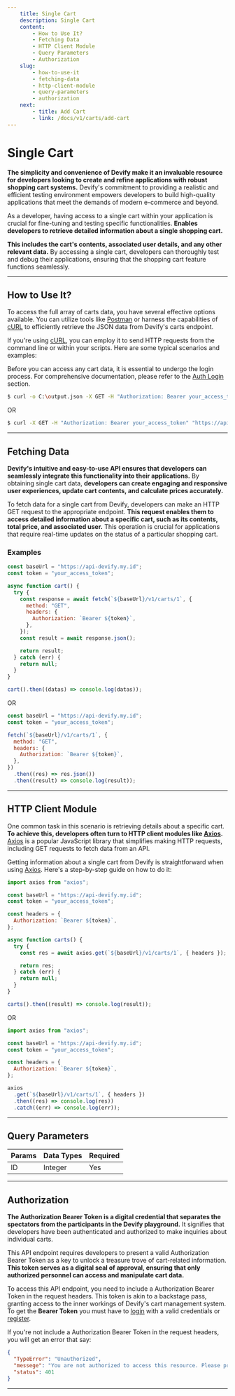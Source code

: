 ```yaml
---
    title: Single Cart
    description: Single Cart
    content:
        - How to Use It?
        - Fetching Data
        - HTTP Client Module
        - Query Parameters
        - Authorization
    slug:
        - how-to-use-it
        - fetching-data
        - http-client-module
        - query-parameters
        - authorization
    next:
        - title: Add Cart
        - link: /docs/v1/carts/add-cart
---
```


# Single Cart

**The simplicity and convenience of Devify make it an invaluable resource for developers looking to create and refine applications with robust shopping cart systems.** Devify's commitment to providing a realistic and efficient testing environment empowers developers to build high-quality applications that meet the demands of modern e-commerce and beyond.

As a developer, having access to a single cart within your application is crucial for fine-tuning and testing specific functionalities. **Enables developers to retrieve detailed information about a single shopping cart.**

**This includes the cart's contents, associated user details, and any other relevant data.** By accessing a single cart, developers can thoroughly test and debug their applications, ensuring that the shopping cart feature functions seamlessly.

---

## How to Use It?

To access the full array of carts data, you have several effective options available. You can utilize tools like [Postman](https://postman.com) or harness the capabilities of [cURL](https://curl.se) to efficiently retrieve the JSON data from Devify's carts endpoint.

If you're using [cURL](https://curl.se), you can employ it to send HTTP requests from the command line or within your scripts. Here are some typical scenarios and examples:

Before you can access any cart data, it is essential to undergo the login process. For comprehensive documentation, please refer to the [Auth Login](/docs/v1/auth/login) section.

```bash
$ curl -o C:\output.json -X GET -H "Authorization: Bearer your_access_token" "https://api-devify.my.id/v1/carts/1"
```

OR

```bash
$ curl -X GET -H "Authorization: Bearer your_access_token" "https://api-devify.my.id/v1/carts/1"
```

---

## Fetching Data

**Devify's intuitive and easy-to-use API ensures that developers can seamlessly integrate this functionality into their applications.** By obtaining single cart data, **developers can create engaging and responsive user experiences, update cart contents, and calculate prices accurately.**

To fetch data for a single cart from Devify, developers can make an HTTP GET request to the appropriate endpoint. **This request enables them to access detailed information about a specific cart, such as its contents, total price, and associated user.** This operation is crucial for applications that require real-time updates on the status of a particular shopping cart.

### Examples

```js
const baseUrl = "https://api-devify.my.id";
const token = "your_access_token";

async function cart() {
  try {
    const response = await fetch(`${baseUrl}/v1/carts/1`, {
      method: "GET",
      headers: {
        Authorization: `Bearer ${token}`,
      },
    });
    const result = await response.json();

    return result;
  } catch (err) {
    return null;
  }
}

cart().then((datas) => console.log(datas));
```

OR

```js
const baseUrl = "https://api-devify.my.id";
const token = "your_access_token";

fetch(`${baseUrl}/v1/carts/1`, {
  method: "GET",
  headers: {
    Authorization: `Bearer ${token}`,
  },
})
  .then((res) => res.json())
  .then((result) => console.log(result));
```

---

## HTTP Client Module

One common task in this scenario is retrieving details about a specific cart. **To achieve this, developers often turn to HTTP client modules like [Axios](https://axios-http.com).** [Axios](https://axios-http.com) is a popular JavaScript library that simplifies making HTTP requests, including GET requests to fetch data from an API.

Getting information about a single cart from Devify is straightforward when using [Axios](https://axios-http.com). Here's a step-by-step guide on how to do it:

```js
import axios from "axios";

const baseUrl = "https://api-devify.my.id";
const token = "your_access_token";

const headers = {
  Authorization: `Bearer ${token}`,
};

async function carts() {
  try {
    const res = await axios.get(`${baseUrl}/v1/carts/1`, { headers });

    return res;
  } catch (err) {
    return null;
  }
}

carts().then((result) => console.log(result));
```

OR

```js
import axios from "axios";

const baseUrl = "https://api-devify.my.id";
const token = "your_access_token";

const headers = {
  Authorization: `Bearer ${token}`,
};

axios
  .get(`${baseUrl}/v1/carts/1`, { headers })
  .then((res) => console.log(res))
  .catch((err) => console.log(err));
```

---

## Query Parameters

| Params | Data Types | Required |
| ------ | ---------- | -------- |
| ID     | Integer    | Yes      |

---

## Authorization

**The Authorization Bearer Token is a digital credential that separates the spectators from the participants in the Devify playground.** It signifies that developers have been authenticated and authorized to make inquiries about individual carts.

This API endpoint requires developers to present a valid Authorization Bearer Token as a key to unlock a treasure trove of cart-related information. **This token serves as a digital seal of approval, ensuring that only authorized personnel can access and manipulate cart data.**

To access this API endpoint, you need to include a Authorization Bearer Token in the request headers. This token is akin to a backstage pass, granting access to the inner workings of Devify's cart management system. To get the **Bearer Token** you must have to [login](/docs/v1/auth/login) with a valid credentials or [register](/docs/v1/auth/register).

If you're not include a Authorization Bearer Token in the request headers, you will get an error that say:

```json
{
  "TypeError": "Unauthorized",
  "messege": "You are not authorized to access this resource. Please provide valid credentials or authentication.",
  "status": 401
}
```

---
